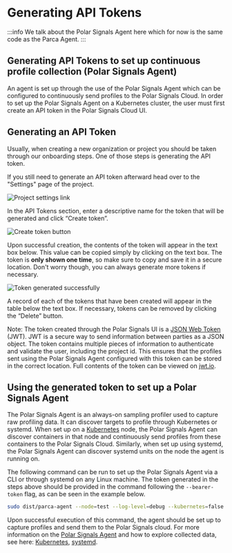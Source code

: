 # Generating API Tokens 

:::info
We talk about the Polar Signals Agent here which for now is the same code as the Parca Agent.
:::

## Generating API Tokens to set up continuous profile collection (Polar Signals Agent)

An agent is set up through the use of the Polar Signals Agent which can be configured to continuously send profiles to the Polar Signals Cloud.
In order to set up the Polar Signals Agent on a Kubernetes cluster, the user must first create an API token in the Polar Signals Cloud UI.

## Generating an API Token

Usually, when creating a new organization or project you should be taken through our onboarding steps.
One of those steps is generating the API token. 

If you still need to generate an API token afterward head over to the "Settings" page of the project.

<BrowserWindow>

![Project settings link](/img/project-settings.png)

</BrowserWindow>

In the API Tokens section, enter a descriptive name for the token that will be generated and click “Create token”.

<BrowserWindow>

![Create token button](/img/create-token-button.png)

</BrowserWindow>

Upon successful creation, the contents of the token will appear in the text box below.
This value can be copied simply by clicking on the text box.
The token is **only shown one time**, so make sure to copy and save it in a secure location.
Don't worry though, you can always generate more tokens if necessary. 

<BrowserWindow>

![Token generated successfully](/img/token-generated-jwt.png)

</BrowserWindow>

A record of each of the tokens that have been created will appear in the table below the text box.
If necessary, tokens can be removed by clicking the “Delete” button.

Note: The token created through the Polar Signals UI is a [JSON Web Token](https://jwt.io/) (JWT). 
JWT is a secure way to send information between parties as a JSON object. The token contains multiple pieces of information to authenticate and validate the user, including the project id.
This ensures that the profiles sent using the Polar Signals Agent configured with this token can be stored in the correct location. Full contents of the token can be viewed on [jwt.io](https://jwt.io/).

## Using the generated token to set up a Polar Signals Agent

The Polar Signals Agent is an always-on sampling profiler used to capture raw profiling data.
It can discover targets to profile through Kubernetes or systemd.
When set up on a [Kubernetes](setup-collection-kubernetes.mdx) node, the Polar Signals Agent can discover containers in that node and continuously send profiles from these containers to the Polar Signals Cloud.
Similarly, when set up using systemd, the Polar Signals Agent can discover systemd units on the node the agent is running on.

The following command can be run to set up the Polar Signals Agent via a CLI or through systemd on any Linux machine.
The token generated in the steps above should be provided in the command following the `--bearer-token` flag, as can be seen in the example below.

```bash
sudo dist/parca-agent --node=test --log-level=debug --kubernetes=false --insecure --systemd-units=docker-b8873e261a9fb63e83d3d865a8780066e12e55b2f7eb8f6ac87db0b08444c6a8.scope --bearer-token eyJhbGciOiJFZERTQSJ9.eyJhdWQiOiI2ZmJiNjQwMy0yMDNkLTRhYjEtYjQ4Yy02ZGZiZmM2N2E2NzkiLCJpYXQiOjE2NTIzNTAxNzYwMzk4ODU0MDMsImlzcyI6Imh0dHBzOi8vYXBpLnBvbGFyc2lnbmFscy5jb20vIiwianRpIjoiNTdhYmJjZDAtNjdjNS00Y2Q2LWFlNmQtMTIxZTNkNjA5MTdhIiwicHJvamVjdElkIjoiNmZiYjY0MDMtMjAzZC00YWIxLWI0OGMtNmRmYmZjNjdhNjc5IiwidmVyc2lvbiI6IjEuMC4wIiwid3JpdGVQcm9maWxlcyI6dHJ1ZX0.OW16Shc4B48EW5TfYP9rggC7Pw9anu3yFd_vOoMqg2cwypBTlCDTOVvu6XtjNurxCUTJz24xXlzoS_Gyt18DAQ
```

Upon successful execution of this command, the agent should be set up to capture profiles and send them to the Polar Signals cloud.
For more information on the [Polar Signals Agent](https://www.parca.dev/docs/parca-agent) and how to explore collected data, see here: [Kubernetes](https://www.parca.dev/docs/kubernetes), [systemd](https://www.parca.dev/docs/systemd).

